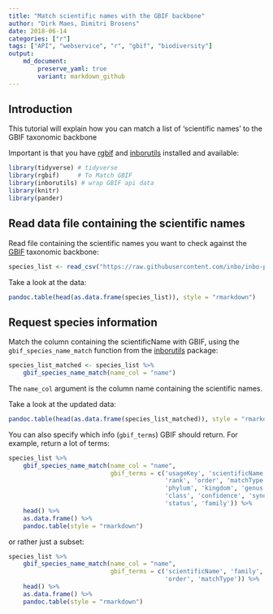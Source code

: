 ```yaml
---
title: "Match scientific names with the GBIF backbone"
author: "Dirk Maes, Dimitri Brosens"
date: 2018-06-14
categories: ["r"]
tags: ["API", "webservice", "r", "gbif", "biodiversity"]
output: 
    md_document:
        preserve_yaml: true
        variant: markdown_github
---
```


## Introduction

This tutorial will explain how you can match a list of 'scientific names' to the GBIF taxonomic backbone

Important is that you have [rgbif](https://github.com/ropensci/rgbif) and [inborutils](https://inbo.github.io/inborutils/) installed and available:

```r
library(tidyverse) # tidyverse
library(rgbif)     # To Match GBIF
library(inborutils) # wrap GBIF api data
library(knitr)
library(pander)
```

## Read data file containing the scientific names

Read file containing the scientific names you want to check against the [GBIF](https://www.gbif.org/species/search?q=) taxonomic backbone:

```r
species_list <- read_csv("https://raw.githubusercontent.com/inbo/inbo-pyutils/master/gbif/gbif_name_match/sample.csv", trim_ws = TRUE, col_types = cols())
```
   
Take a look at the data:

```r
pandoc.table(head(as.data.frame(species_list)), style = "rmarkdown")
```

## Request species information

Match the column containing the scientificName with GBIF, using the `gbif_species_name_match` function from the [inborutils](https://inbo.github.io/inborutils/reference/gbif_species_name_match.html) package:

```r
species_list_matched <- species_list %>% 
    gbif_species_name_match(name_col = "name") 
```

The `name_col` argument is the column name containing the scientific names. 

Take a look at the updated data:

```r
pandoc.table(head(as.data.frame(species_list_matched)), style = "rmarkdown")
```

You can also specify which info (`gbif_terms`) GBIF should return. For example, return a lot of terms: 

```r
species_list %>% 
    gbif_species_name_match(name_col = "name",
                            gbif_terms = c('usageKey', 'scientificName', 
                                           'rank', 'order', 'matchType', 
                                           'phylum', 'kingdom', 'genus', 
                                           'class', 'confidence', 'synonym', 
                                           'status', 'family')) %>%
    head() %>%
    as.data.frame() %>%
    pandoc.table(style = "rmarkdown")
```

or rather just a subset:

```r
species_list %>% 
    gbif_species_name_match(name_col = "name",
                            gbif_terms = c('scientificName', 'family',
                                           'order', 'matchType')) %>%
    head() %>%
    as.data.frame() %>%    
    pandoc.table(style = "rmarkdown")
```


